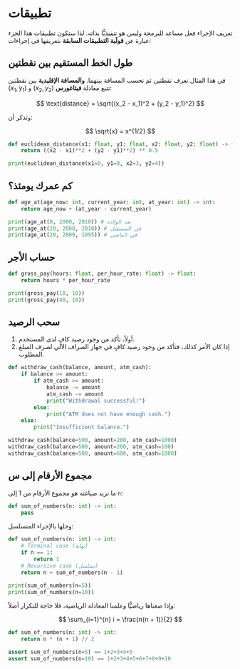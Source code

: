 # تطبيقات {.unnumbered}

تعريف الإجراء فعل مساعد للبرمجة وليس هو تنفيذيًّا بذاته. لذا ستكون تطبيقات هذا الجزء عبارة عن **قولَبة التطبيقات السابقة** بتعريفها في إجراءات:

## طول الخط المستقيم بين نقطتين

في هذا المثال نعرف نقطتين ثم نحسب المسافة بينهما. **والمسافة الإقليدية** بين نقطتين $(x_1, y_1)$ و $(x_2, y_2)$ تتبع معادلة **فيثاغورس**:

$$
\text{distance} = \sqrt{(x_2 - x_1)^2 + (y_2 - y_1)^2}
$$

وتذكر أن:

$$
\sqrt{x} = x^{1/2}
$$


```python
def euclidean_distance(x1: float, y1: float, x2: float, y2: float) -> float:
    return ((x2 - x1)**2 + (y2 - y1)**2) ** 0.5

print(euclidean_distance(x1=0, y1=0, x2=3, y2=4))
```

## كم عمرك يومئذ؟

```python
def age_at(age_now: int, current_year: int, at_year: int) -> int:
    return age_now + (at_year - current_year)

print(age_at(0, 2000, 2010)) # بعد الولادة
print(age_at(20, 2000, 2010)) # في المستقبل
print(age_at(20, 2000, 1995)) # في الماضي
```

## حساب الأجر

```python
def gross_pay(hours: float, per_hour_rate: float) -> float:
    return hours * per_hour_rate

print(gross_pay(10, 10))
print(gross_pay(40, 10))
```

## سحب الرصيد

1. أولاً، تأكد من وجود رصيد كافٍ لدى المستخدم.
2. إذا كان الأمر كذلك، فتأكد من وجود رصيد كافٍ في جهاز الصراف الآلي لصرف المبلغ المطلوب.

```python
def withdraw_cash(balance, amount, atm_cash):
    if balance >= amount:
        if atm_cash >= amount:
            balance -= amount
            atm_cash -= amount
            print("Withdrawal successful!")
        else:
            print("ATM does not have enough cash.")
    else:
        print("Insufficient balance.")

withdraw_cash(balance=500, amount=200, atm_cash=1000)
withdraw_cash(balance=500, amount=200, atm_cash=100)
withdraw_cash(balance=500, amount=600, atm_cash=1000)
```

## مجموع الأرقام إلى س

ما نريد صياغته هو مجموع الأرقام من 1 إلى `n`:

```python
def sum_of_numbers(n: int) -> int:
    pass
```

وحلها بالإجراء المتسلسل:

```python
def sum_of_numbers(n: int) -> int:
    # Terminal case (نهاية)
    if n == 1:
        return 1
    # Recursive case (تسلسل)
    return n + sum_of_numbers(n - 1)

print(sum_of_numbers(n=5))
print(sum_of_numbers(n=10))
```

وإذا صغناها رياضيًّا وعلمنا المعادلة الرياضية، فلا حاجة للتكرار أصلاً:

$$
\sum_{i=1}^{n} i = \frac{n(n + 1)}{2}
$$

```python
def sum_of_numbers(n: int) -> int:
    return n * (n + 1) // 2

assert sum_of_numbers(n=5) == 1+2+3+4+5
assert sum_of_numbers(n=10) == 1+2+3+4+5+6+7+8+9+10
```
